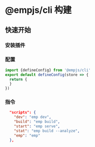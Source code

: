 # @empjs/cli 构建

## 快速开始

### 安装插件

<PackageManagerTabs command="add @empjs/cli -D" />

### 配置
```ts title="emp-config.js"
import {defineConfig} from '@empjs/cli'
export default defineConfig(store => {
  return {
  }
})
```

### 指令
```json title="package.json"
  "scripts": {
    "dev": "emp dev",
    "build": "emp build",
    "start": "emp serve",
    "stat": "emp build --analyze",
    "emp": "emp"
  },
```